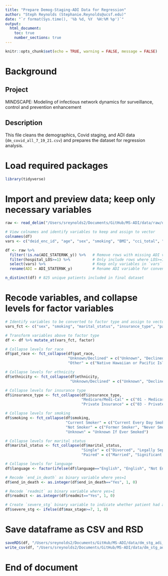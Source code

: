 ```yaml
---
title: "Prepare Demog-Staging-ADI Data for Regression"
author: "Steph Reynolds (Stephanie.Reynolds@ucsf.edu)"
date: "`r format(Sys.time(), '%b %d, %Y  %H:%M %p')`"
output:
  html_document:
    toc: true
    number_sections: true
---
```


```r
knitr::opts_chunk$set(echo = TRUE, warning = FALSE, message = FALSE)
```

# Background

## Project 
MINDSCAPE: Modeling of infectious network dynamics for surveillance, control and prevention enhancement

## Description
This file cleans the demographics, Covid staging, and ADI data (`dm_covid_all_7_19_21.csv`) and prepares the dataset for regression analysis.

# Load required packages
```r
library(tidyverse)
```

# Import and preview data; keep only necessary variables 
```r
raw <- read_delim("/Users/sreynolds2/Documents/GitHub/MS-ADI/data/raw/dm_covid_all_7_19_21.csv", delim = "|")

# View colnames and identify variables to keep and assign to vector
colnames(df)
vars <- c("deid_enc_id", "age", "sex", "smoking", "BMI", "cci_total", "marital_status", "language", "insurance_type", "pat_race", "ethnicity", "ADI_STATERNK_y", "max_stage", "readmit", "hospital_LOS", "end_in_death")

df <- raw %>% 
  filter(!is.na(ADI_STATERNK_y)) %>%   # Remove rows with missing ADI value
  filter(hospital_LOS>=1) %>%          # Only include rows where LOS>=1
  select(vars) %>%                     # Keep only variables in `vars` vector
  rename(ADI = ADI_STATERNK_y)         # Rename ADI variable for convenience 

n_distinct(df) # 825 unique patients included in final dataset 
```

# Recode variables, and collapse levels for factor variables 
```r
# Identify variables to be converted to factor type and assign to vector `vars_fct`
vars_fct <- c("sex", "smoking", "marital_status", "insurance_type", "pat_race", "ethnicity")

# Transform variables above to factor type
df <- df %>% mutate_at(vars_fct, factor)

# Collapse levels for race
df$pat_race <- fct_collapse(df$pat_race,
                            "Unknown/Declined" = c("Unknown", "Declined", "Unknown/Declined"),
                            "Other" = c("Native Hawaiian or Pacific Islander", "Other", "Other Pacific Islander", "American Indian or Alaska Native"))

# Collapse levels for ethnicity
df$ethnicity <- fct_collapse(df$ethnicity, 
                             "Unknown/Declined" = c("Unknown", "Declined", "Unknown/Declined"))

# Collapse levels for insurance type 
df$insurance_type <- fct_collapse(df$insurance_type, 
                                  "Medicare/Medi-Cal" = c("01 - Medicare", "02 - Medi-Cal"),
                                  "Private Insurance" = c("03 - Private Coverage", "04 - Workers Compensation", "06 - Other Government"))

# Collapse levels for smoking
df$smoking <- fct_collapse(df$smoking,
                           "Current Smoker" = c("Current Every Day Smoker", "Current Some Day Smoker", "Light Tobacco Smoker", "Smoker, Current Status Unknown"),
                           "Not Smoker" = c("Former Smoker", "Never Smoker", "Passive Smoke Exposure - Never Smoker"),
                           "Unknown" = "Unknown If Ever Smoked")

# Collapse levels for marital status
df$marital_status <- fct_collapse(df$marital_status,
                                  "Single" = c("Divorced", "Legally Separated", "RDP-Dissolved", "Single", "Widowed"), 
                                  "Paired" = c("Married", "Significant Other"))

# Collapse levels for language 
df$language <- factor(ifelse(df$language=="English", "English", "Not English"))

# Recode `end_in_death` as binary variable where yes=1
df$end_in_death <- as.integer(df$end_in_death=="Yes", 1, 0)

# Recode `readmit` as binary variable where yes=1
df$readmit <- as.integer(df$readmit=="Yes", 1, 0)

# Create `severe_stg` binary variable to indicate whether patient had a max stage of 6 or above (stages 6-9 considered severe by WHO clinical stages, and stage 10 considered dead)
df$severe_stg <- ifelse(df$max_stage>=7, 1, 0)
```

# Save dataframe as CSV and RSD
```r
saveRDS(df, "/Users/sreynolds2/Documents/GitHub/MS-ADI/data/dm_stg_adi_7.19.21.rds")
write_csv(df, "/Users/sreynolds2/Documents/GitHub/MS-ADI/data/dm_stg_adi_7.19.21.csv")
```

# End of document 
